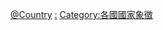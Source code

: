 {{Categories by country|nocat}}

[[Category:紋章學|@Country]]
[[Category:各國文化史|:]]
[[Category:各國國家象徵|Category:各國國家象徵]]